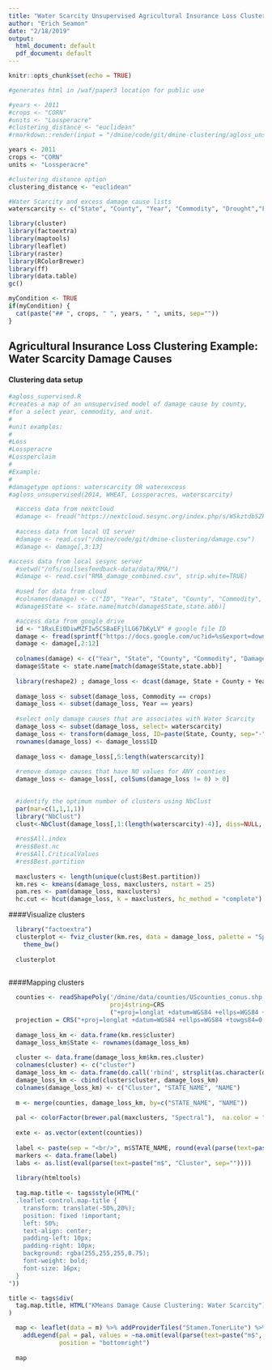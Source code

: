 ```yaml
---
title: "Water Scarcity Unsupervised Agricultural Insurance Loss Clustering"
author: "Erich Seamon"
date: "2/18/2019"
output:
  html_document: default
  pdf_document: default
---
```


```r
knitr::opts_chunk$set(echo = TRUE)

#generates html in /waf/paper3 location for public use

#years <- 2011
#crops <- "CORN"
#units <- "Lossperacre"
#clustering_distance <- "euclidean"
#rmarkdown::render(input = "/dmine/code/git/dmine-clustering/agloss_unsupervised_waterscarcity.Rmd", output_file = paste("/waf/paper3/agloss_unsupervised_waterscarcity_", crops, "_", years, "_", units, ".html", sep=""))

```


```r
years <- 2011
crops <- "CORN"
units <- "Lossperacre"

#clustering distance option
clustering_distance <- "euclidean"

#Water Scarcity and excess damage cause lists
waterscarcity <- c("State", "County", "Year", "Commodity", "Drought","Failure Irrig Supply","Fire", "Heat", "Hot Wind")

library(cluster)
library(factoextra)
library(maptools)
library(leaflet)
library(raster)
library(RColorBrewer)
library(ff)
library(data.table)
gc()

```

```r
myCondition <- TRUE
if(myCondition) {
  cat(paste("## ", crops, " ", years, " ", units, sep=""))
}
```

## Agricultural Insurance Loss Clustering Example: Water Scarcity Damage Causes

#### Clustering data setup

```r
#agloss_supervised.R
#creates a map of an unsupervised model of damage cause by county,
#for a select year, commodity, and unit.
#
#unit examples:
#
#Loss
#Lossperacre
#Lossperclaim
#
#Example:
#
#damagetype options: waterscarcity OR waterexcess
#agloss_unsupervised(2014, WHEAT, Lossperacres, waterscarcity)

  #access data from nextcloud
  #damage <- fread("https://nextcloud.sesync.org/index.php/s/W5kztdb5ZkxRptT/download", header = TRUE)
  
  #access data from local UI server
  #damage <- read.csv("/dmine/code/git/dmine-clustering/damage.csv")
  #damage <- damage[,3:13]

#access data from local sesync server
  #setwd("/nfs/soilsesfeedback-data/data/RMA/")
  #damage <- read.csv("RMA_damage_combined.csv", strip.white=TRUE)
  
  #used for data from cloud
  #colnames(damage) <- c("ID", "Year", "State", "County", "Commodity", "Damagecause", "Loss", "Count", "Acres", "Lossperacre", "Lossperclaim", "Acresperclaim")
  #damage$State <- state.name[match(damage$State,state.abb)]

```

```r

  #access data from google drive
  id <- "1RxLEi0DiwMZFIw5CSBaEFjlLG67bKyLV" # google file ID
  damage <- fread(sprintf("https://docs.google.com/uc?id=%s&export=download", id), header = TRUE)
  damage <- damage[,2:12]
  
  colnames(damage) <- c("Year", "State", "County", "Commodity", "Damagecause", "Loss", "Count", "Acres", "Lossperacre", "Lossperclaim", "Acresperclaim")
  damage$State <- state.name[match(damage$State,state.abb)]
  
  library(reshape2) ; damage_loss <- dcast(damage, State + County + Year + Commodity ~ Damagecause, value.var = c(units), sum)
  
  damage_loss <- subset(damage_loss, Commodity == crops)
  damage_loss <- subset(damage_loss, Year == years)
  
  #select only damage causes that are associates with Water Scarcity
  damage_loss <- subset(damage_loss, select= waterscarcity)
  damage_loss <- transform(damage_loss, ID=paste(State, County, sep="-"))
  rownames(damage_loss) <- damage_loss$ID
  
  damage_loss <- damage_loss[,5:length(waterscarcity)]
  
  #remove damage causes that have NO values for ANY counties
  damage_loss <- damage_loss[, colSums(damage_loss != 0) > 0]
  
```
  
  
``` r

  #identify the optimum number of clusters using NbClust
  par(mar=c(1,1,1,1))
  library("NbClust")
  clust<-NbClust(damage_loss[,1:(length(waterscarcity)-4)], diss=NULL, distance = clustering_distance, min.nc=2, max.nc=20, method = "kmeans", index = "all") 
  
  #res$All.index
  #res$Best.nc
  #res$All.CriticalValues
  #res$Best.partition
  
  maxclusters <- length(unique(clust$Best.partition))
  km.res <- kmeans(damage_loss, maxclusters, nstart = 25)
  pam.res <- pam(damage_loss, maxclusters)
  hc.cut <- hcut(damage_loss, k = maxclusters, hc_method = "complete")

```
  
  
####Visualize clusters
  
```r

  library("factoextra")
  clusterplot <- fviz_cluster(km.res, data = damage_loss, palette = "Spectral", ellipse.type = "norm", geom = c("point"), main = paste(crops, " ", years, " ", units, sep=""))+
    theme_bw()
  
  clusterplot
  
```
  
  
####Mapping clusters 
  
  
```r

  counties <- readShapePoly('/dmine/data/counties/UScounties_conus.shp',
                            proj4string=CRS
                            ("+proj=longlat +datum=WGS84 +ellps=WGS84 +towgs84=0,0,0"))
  projection = CRS("+proj=longlat +datum=WGS84 +ellps=WGS84 +towgs84=0,0,0")
  
  damage_loss_km <- data.frame(km.res$cluster)
  damage_loss_km$State <- rownames(damage_loss_km)
  
  cluster <- data.frame(damage_loss_km$km.res.cluster)
  colnames(cluster) <- c("cluster")
  damage_loss_km <- data.frame(do.call('rbind', strsplit(as.character(damage_loss_km$State),'-',fixed=TRUE)))
  damage_loss_km <- cbind(cluster$cluster, damage_loss_km)
  colnames(damage_loss_km) <- c("Cluster", "STATE_NAME", "NAME")
  
  m <- merge(counties, damage_loss_km, by=c("STATE_NAME", "NAME"))
  
  pal <- colorFactor(brewer.pal(maxclusters, "Spectral"),  na.color = "#ffffff", domain = eval(parse(text=paste("m$", "Cluster", sep=""))))
  
  exte <- as.vector(extent(counties))
  
  label <- paste(sep = "<br/>", m$STATE_NAME, round(eval(parse(text=paste("m$", "Cluster", sep=""))), 0))
  markers <- data.frame(label)
  labs <- as.list(eval(parse(text=paste("m$", "Cluster", sep=""))))
  
  library(htmltools)
  
  tag.map.title <- tags$style(HTML("
  .leaflet-control.map-title { 
    transform: translate(-50%,20%);
    position: fixed !important;
    left: 50%;
    text-align: center;
    padding-left: 10px; 
    padding-right: 10px; 
    background: rgba(255,255,255,0.75);
    font-weight: bold;
    font-size: 16px;
  }
"))

title <- tags$div(
  tag.map.title, HTML("KMeans Damage Cause Clustering: Water Scarcity")
)  

  map <- leaflet(data = m) %>% addProviderTiles("Stamen.TonerLite") %>% addControl(title, position = "topleft", className="map-title") %>% fitBounds(exte[1], exte[3], exte[2], exte[4]) %>% addPolygons(color = ~pal(eval(parse(text=paste("m$", "Cluster", sep="")))), popup = markers$label,  weight = 1) %>%
    addLegend(pal = pal, values = ~na.omit(eval(parse(text=paste("m$", "Cluster", sep="")))),  labels = c("1", "2"), opacity = .5, title = paste(years, " ", crops, " ", units, sep=""),
              position = "bottomright")
  
  map
  
```



